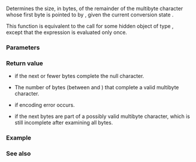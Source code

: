{{cpp/title|mbrlen}}
{{cpp/string/multibyte/navbar}}
{{ddcl|header=cwchar|
std::size_t mbrlen( const char* s, std::size_t n, std::mbstate_t* ps);
}}

Determines the size, in bytes, of the remainder of the multibyte character whose first byte is pointed to by {{c|s}}, given the current conversion state {{c|ps}}.

This function is equivalent to the call {{c|std::mbrtowc(nullptr, s, n, ps ? ps : &amp;internal)}} for some hidden object {{c|internal}} of type {{lc|std::mbstate_t}}, except that the expression {{c|ps}} is evaluated only once.

===Parameters===
{{par begin}}
{{par|s|pointer to an element of a multibyte character string}}
{{par|n|limit on the number of bytes in s that can be examined}}
{{par|ps|pointer to the variable holding the conversion state}}
{{par end}}

===Return value===
* {{c|0}} if the next {{c|n}} or fewer bytes complete the null character.
* The number of bytes (between {{c|1}} and {{c|n}}) that complete a valid multibyte character.
* {{c|std::size_t(-1)}} if encoding error occurs.
* {{c|std::size_t(-2)}} if the next {{c|n}} bytes are part of a possibly valid multibyte character, which is still incomplete after examining all {{c|n}} bytes.

===Example===
{{example
|code=
#include &lt;clocale&gt;
#include &lt;cwchar&gt;
#include &lt;iostream&gt;
#include &lt;string&gt;

int main()
{
    // allow mbrlen() to work with UTF-8 multibyte encoding
    std::setlocale(LC_ALL, "en_US.utf8");

    // UTF-8 narrow multibyte encoding
    std::string str = "水"; // or u8"\u6c34" or "\xe6\xb0\xb4"
    std::mbstate_t mb = std::mbstate_t();

    // simple use: length of a complete multibyte character
    const std::size_t len = std::mbrlen(&amp;str[0], str.size(), &amp;mb);
    std::cout &lt;&lt; "The length of " &lt;&lt; str &lt;&lt; " is " &lt;&lt; len &lt;&lt; " bytes\n";

    // advanced use: restarting in the middle of a multibyte character
    const std::size_t len1 = std::mbrlen(&amp;str[0], 1, &amp;mb);
    if (len1 == std::size_t(-2))
        std::cout &lt;&lt; "The first 1 byte of " &lt;&lt; str
                  &lt;&lt; " is an incomplete multibyte char (mbrlen returns -2)\n";

    const std::size_t len2 = std::mbrlen(&amp;str[1], str.size() - 1, &amp;mb);
    std::cout &lt;&lt; "The remaining " &lt;&lt; str.size() - 1 &lt;&lt; " bytes of " &lt;&lt; str
              &lt;&lt; " hold " &lt;&lt; len2 &lt;&lt; " bytes of the multibyte character\n";

    // error case:
    std::cout &lt;&lt; "Attempting to call mbrlen() in the middle of " &lt;&lt; str
              &lt;&lt; " while in initial shift state returns "
              &lt;&lt; (int)mbrlen(&amp;str[1], str.size(), &amp;mb) &lt;&lt; '\n';
}
|output=
The length of 水 is 3 bytes.
The first 1 byte of 水 is an incomplete multibyte char (mbrlen returns -2)
The remaining 2 bytes of 水 hold 2 bytes of the multibyte character
Attempting to call mbrlen() in the middle of 水 while in initial shift state returns -1
}}

===See also===
{{dsc begin}}
{{dsc inc|cpp/string/multibyte/dsc mbrtowc}}
{{dsc inc|cpp/string/multibyte/dsc mblen}}
{{dsc inc|cpp/locale/codecvt/dsc do_length}}
{{dsc see c|c/string/multibyte/mbrlen}}
{{dsc end}}

{{langlinks|de|es|fr|it|ja|pt|ru|zh}}